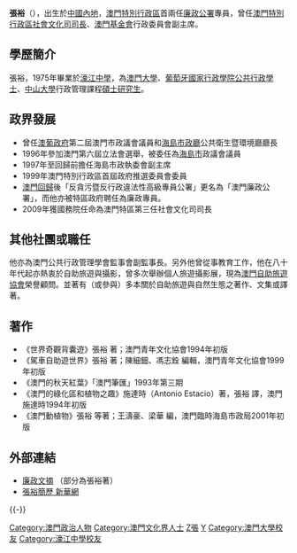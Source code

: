 {{Infobox_officeholder
| name = 張裕<br />Cheong U
| image name = <!-- 圖片（只填写文件名，不須加上連結，限自由版權圖片） -->
| image width = <!-- 圖片寬度（不須加“px”） -->
| now = {{flagicon|MAC}} [[澳門基金會|澳門基金會]]行政委員會副主席
| term_start = 2014年12月20日
| term_end = 2015年12月19日
| predecessor = [[林金城|林金城]]
| successor = [[鍾怡|鍾怡]]
| chairman = [[吳志良|吳志良]]
| now1 = {{MSAR}}第2任[[社會文化司|社會文化司]]司長
| term_start1 = 2009年12月20日
| term_end1 = 2014年12月19日
| chief-executive1 = [[崔世安|崔世安]]
| predecessor1 = [[崔世安|崔世安]]
| successor1 = [[譚俊榮|譚俊榮]]
| now2 = {{MSAR}}[[廉政公署_(澳門)|廉政專員]]
| term_start2 = 1999年12月20日
| term_end2 = 2009年12月19日
| chief-executive2 = [[何厚鏵|何厚鏵]]
| predecessor2 = （首任）
| successor2 = [[馮文莊|馮文莊]]
| sex = 男
| different name = <!-- 别名 -->
| party = <!-- 所屬政黨 -->
| nationality = {{CHN-MAC}}
| native place = <!-- 籍貫 -->
| date of birth = {{birth year and age|1957|11}}
| place of birth = {{CHN}}[[廣東省|廣東省]][[中山市|中山市]]
| date of death = <!-- 逝世日期 -->
| place of death = <!-- 逝世地點 -->
| spouse = <!-- 配偶姓名 -->
| relatives = <!-- 親屬姓名 -->
| children = <!-- 子女姓名 -->
| profession = <!-- 專業（多指從政前的職業） -->
| religion = <!-- 宗教信仰 -->
| signature = <!-- 簽名图片（只填写文件名） -->
| sig width = <!-- 签名图片宽度（不須加“px”） -->
| website = <!-- 個人網站 -->
| educate = *[[濠江中學|濠江中學]]
*[[澳門大學|澳門大學]]
*與葡萄牙國家行政學院公共行政學士
*[[中山大學|中山大學]]行政管理課程碩士研究生
| past = *澳葡政府第二屆澳門市政議會議員
*澳葡政府海島市政廳公共衛生暨環境廳廳長
*澳葡政府海島市政議會議員（1996年）
*海島市政執委會副主席（1997 - 1999/12/20）
*廉政公署廉政專員（1999/12/20 - 2009/12/19）
*社會文化司司長（2009/12/20 - 2014/12/19）
| work = 
}}

'''張裕'''{{GLM}}（{{bd|1957年|11月|||張裕}}），出生於[[中國內地|中國內地]]，[[澳門特別行政區|澳門特別行政區]]首兩任[[澳門廉政公署|廉政公署]]專員，曾任[[澳門特別行政區|澳門特別行政區]][[社會文化司司長|社會文化司司長]]、[[澳門基金會|澳門基金會]]行政委員會副主席。

==學歷簡介==
張裕，1975年畢業於[[濠江中學|濠江中學]]，為[[澳門大學|澳門大學]]、[[葡萄牙國家行政學院|葡萄牙國家行政學院]][[公共行政|公共行政]][[學士|學士]]、[[中山大學|中山大學]]行政管理課程[[碩士|碩士]][[研究生|研究生]]。

==政界發展==
* 曾任[[澳葡政府|澳葡政府]]第二屆澳門市政議會議員和[[海島市政廳|海島市政廳]]公共衛生暨環境廳廳長
* 1996年參加澳門第六屆立法會選舉，被委任為[[海島市|海島市]]政議會議員
* 1997年至回歸前擔任海島市政執委會副主席
* 1999年澳門特別行政區首屆政府推選委員會委員
* [[澳門回歸|澳門回歸]]後「反貪污暨反行政違法性高級專員公署」更名為「澳門廉政公署」，而他亦被特區政府聘任為廉政專員。
* 2009年獲國務院任命為澳門特區第三任社會文化司司長

==其他社團或職任==
他亦為澳門公共行政管理學會監事會副監事長。另外他曾從事教育工作，他在八十年代起亦熱衷於自助旅遊與攝影，曾多次舉辦個人旅遊攝影展，現為[[澳門自助旅遊協會|澳門自助旅遊協會]]榮譽顧問。並著有（或參與）多本關於自助旅遊與自然生態之著作、文集或譯著。

==著作==
*《世界奇觀背囊遊》張裕 著；澳門青年文化協會1994年初版
*《駕車自助遊世界》張裕 著；陳細鈿、馮志銓 編輯，澳門青年文化協會1999年初版
*《澳門的秋天紅葉》「澳門筆匯」1993年第三期
*《澳門的綠化區和植物之趣》施達時（Antonio Estacio）著，張裕 譯，澳門施達時1994年初版
*《澳門動植物》張裕 等著；王濤豪、梁華 編，澳門臨時海島市政局2001年初版

==外部連結==
* [http://www.ccac.org.mo/cn/subpage.php?cat=publication&page=essay 廉政文摘] {{Wayback|url=http://www.ccac.org.mo/cn/subpage.php?cat=publication&page=essay |date=20061216115016 }}（部分為張裕著）
* [http://news.xinhuanet.com/ziliao/2002-03/07/content_305615.htm 張裕簡歷 新華網] {{Wayback|url=http://news.xinhuanet.com/ziliao/2002-03/07/content_305615.htm |date=20070922115732 }}
{{-}}
{{start box}}
{{s-off}}
{{s-before|斐明達<br />{{MAC-1976}}反貪公署反貪專員}}
{{s-title|[[File:CCAC.png|22px]] [[廉政公署_(澳門)|廉政專員]]|1999年12月20日－2009年12月19日}}
{{s-after|馮文莊}}
{{s-vacant|參選[[澳門行政長官|行政長官]]|last=[[崔世安|崔世安]]}}
{{s-title|[[File:Coat_of_arms_of_Macao.svg|22px]][[社會文化司|社會文化司]]司長|2009年12月20日－2014年12月19日}}
{{s-after|[[譚俊榮|譚俊榮]]}}
{{s-gov}}
{{s-before|[[林金城|林金城]]}}
{{s-title|[[File:Fundação_Macau_logo.svg|40px]][[澳門基金會|澳門基金會]]行政委員會副主席|2014年12月20日－2015年12月19日}}
{{s-after|[[鍾怡|鍾怡]]}}
{{end box}}

{{Mce}}
[[Category:澳門政治人物|Category:澳門政治人物]]
[[Category:澳門文化界人士|Category:澳門文化界人士]]
[[Category:中山大學校友|Z張]]
[[Category:張姓|Y]]
[[Category:澳門大學校友|Category:澳門大學校友]]
[[Category:濠江中學校友|Category:濠江中學校友]]